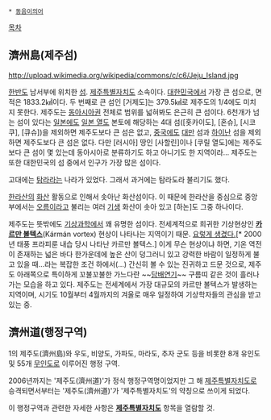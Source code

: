  * [[동음이의어]]

[[목차]]

== 濟州島(제주섬) ==
http://upload.wikimedia.org/wikipedia/commons/c/c6/Jeju_Island.jpg

[[한반도]] 남서부에 위치한 [[섬]]. [[제주특별자치도]] 소속이다. [[대한민국]]에서 가장 큰 섬으로, 면적은 1833.2㎢이다. 두 번째로 큰 섬인 [거제도]는 379.5㎢로 제주도의 1/4에도 미치지 못한다. 제주도는 [[동아시아]]권 전체로 범위를 넓혀봐도 은근히 큰 섬이다. 6천개가 넘는 섬이 있다는 [[일본]]에도 [[일본 열도]] 본토에 해당하는 4대 섬([홋카이도], [혼슈], [시코쿠], [큐슈])을 제외하면 제주도보다 큰 섬은 없고, [[중국]]에도 [[대만]] 섬과 [[하이난]] 섬을 제외하면 제주도보다 큰 섬은 없다. 다만 [러시아] 땅인 [사할린]이나 [쿠릴 열도]에는 제주도보다 큰 섬이 몇 있는데 동아시아로 분류하기도 하고 아니기도 한 지역이라... 제주도는 또한 대한민국의 섬 중에서 인구가 가장 많은 섬이다.

고대에는 [[탐라#s-1|탐라]]라는 나라가 있었다. 그래서 과거에는 탐라도라 불리기도 했다.

[[한라산]]의 [[화산]] 활동으로 인해서 솟아난 화산섬이다. 이 때문에 한라산을 중심으로 중앙부에서는 [[오름]]이라고 불리는 여러 [[기생]] 화산이 솟아 있고 [하논]도 그중 하나이다.

제주도는 뜻밖에도 [[날씨|기상]]과학에서 꽤 유명한 섬이다. 전세계적으로 희귀한 기상현상인 '''[http://en.wikipedia.org/wiki/K%C3%A1rm%C3%A1n_vortex_street 카르만 볼텍스]'''(Kármán vortex) 현상이 나타나는 지역이기 때문. [http://upload.wikimedia.org/wikipedia/commons/0/0f/Prapiroon_Oct_18_2012_2.10_UTC.jpg 요렇게 생겼다.][* 2000년 태풍 프라피룬 내습 당시 나타난 카르만 볼텍스.] 이게 무슨 현상이냐 하면, 기온 역전이 존재하는 넓은 바다 한가운데에 높은 산이 덩그러니 있고 강력한 바람이 일정하게 불고 있을 때...라는 복잡한 조건 하에서(…) 간신히 볼 수 있는 진귀하고 드문 것으로, 제주도 아래쪽으로 특이하게 꼬불꼬불한 가느다란 ~~[[담배]]연기~~ 구름띠 같은 것이 흘러나가는 모습을 하고 있다. 제주도는 전세계에서 가장 대규모의 카르만 볼텍스가 발생하는 지역이며, 시기도 10월부터 4월까지의 겨울로 매우 일정하여 기상학자들의 관심을 받고 있는 중.
== 濟州道(행정구역) ==
1의 제주도(濟州島)와 우도, 비양도, 가파도, 마라도, 추자 군도 등을 비롯한 8개 유인도 및 55개 [[무인도]]로 이루어진 행정 구역.

2006년까지는 '제주도(濟州道)'가 정식 행정구역명이었지만 그 해 [[제주특별자치도]]로 승격되면서부터는 '제주도(濟州道)'가 '제주특별자치도'의 약칭으로 쓰이게 되었다.

이 행정구역과 관련한 자세한 사항은 '''[[제주특별자치도]]''' 항목을 열람할 것.
